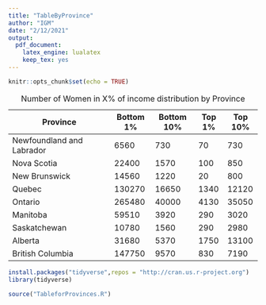 ```yaml
---
title: "TableByProvince"
author: "IGM"
date: "2/12/2021"
output: 
  pdf_document: 
    latex_engine: lualatex
    keep_tex: yes
---
```


```r
knitr::opts_chunk$set(echo = TRUE)
```

| Province                  | Bottom 1% | Bottom 10% | Top 1% | Top 10% |
|---------------------------|-----------|------------|--------|---------|
| Newfoundland and Labrador | 6560      | 730        | 70     | 730     |
| Nova Scotia               | 22400     | 1570       | 100    | 850     |
| New Brunswick             | 14560     | 1220       | 20     | 800     |
| Quebec                    | 130270    | 16650      | 1340   | 12120   |
| Ontario                   | 265480    | 40000      | 4130   | 35050   |
| Manitoba                  | 59510     | 3920       | 290    | 3020    |
| Saskatchewan              | 10780     | 1560       | 290    | 2980    |
| Alberta                   | 31680     | 5370       | 1750   | 13100   |
| British Columbia          | 147750    | 9570       | 830    | 7190    |

: Number of Women in X% of income distribution by Province

```r
install.packages("tidyverse",repos = "http://cran.us.r-project.org")
library(tidyverse)
```

```r
source("TableforProvinces.R")
```
